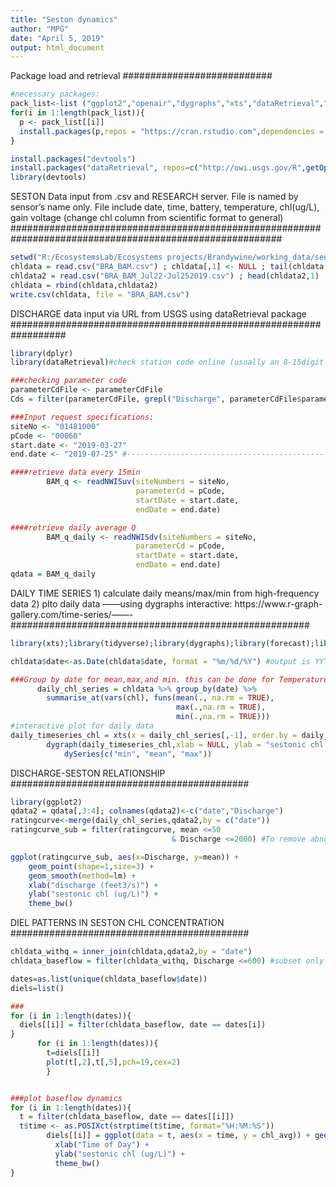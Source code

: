 ```yaml
---
title: "Seston dynamics"
author: "MPG"
date: "April 5, 2019"
output: html_document 
---
```

###########################
Package load and retrieval
###########################
```r
#necessary packages: 
pack_list<-list ("ggplot2","openair","dygraphs","xts","dataRetrieval","dplyr","forecast","glue")
for(i in 1:length(pack_list)){
  p <- pack_list[[i]]
  install.packages(p,repos = "https://cran.rstudio.com",dependencies = TRUE)
}

install.packages("devtools")
install.packages("dataRetrieval", repos=c("http://owi.usgs.gov/R",getOption("repos")))
library(devtools)
```

#########################################################################################################
SESTON Data input from .csv and RESEARCH server. File is named by sensor's name only. File include date, 
time, battery, temperature, chl(ug/L), gain voltage (change chl column from scientific format to general)
#########################################################################################################
```r
setwd("R:/EcosystemsLab/Ecosystems projects/Brandywine/working_data/sensors/cyclops")
chldata = read.csv("BRA_BAM.csv") ; chldata[,1] <- NULL ; tail(chldata,1)
chldata2 = read.csv("BRA_BAM_Jul22-Jul252019.csv") ; head(chldata2,1)
chldata = rbind(chldata,chldata2)
write.csv(chldata, file = "BRA_BAM.csv")
```

##################################################################
DISCHARGE data input via URL from USGS using dataRetrieval package
##################################################################
```r
library(dplyr)
library(dataRetrieval)#check station code online (usually an 8-15digit numebr)

###checking parameter code
parameterCdFile <- parameterCdFile
Cds = filter(parameterCdFile, grepl("Discharge", parameterCdFile$parameter_nm,ignore.case=TRUE))

###Input request specifications:
siteNo <- "01481000"
pCode <- "00060"
start.date <- "2019-03-27"
end.date <- "2019-07-25" #----------------------------------------------change end date accordingly

####retrieve data every 15min
        BAM_q <- readNWISuv(siteNumbers = siteNo, 
                            parameterCd = pCode, 
                            startDate = start.date, 
                            endDate = end.date) 

####retrieve daily average Q
        BAM_q_daily <- readNWISdv(siteNumbers = siteNo, 
                            parameterCd = pCode, 
                            startDate = start.date, 
                            endDate = end.date) 
qdata = BAM_q_daily
```  

######################################################
DAILY TIME SERIES 
1) calculate daily means/max/min from high-frequency data
2) plto daily data ------using dygraphs interactive: 
https://www.r-graph-gallery.com/time-series/-------
######################################################
```r
library(xts);library(tidyverse);library(dygraphs);library(forecast);library(timeSeries);library(glue)

chldata$date<-as.Date(chldata$date, format = "%m/%d/%Y") #output is YYY-mm-dd

###Group by date for mean,max,and min. this can be done for Temperature too if needed
      daily_chl_series = chldata %>% group_by(date) %>%
        summarise_at(vars(chl), funs(mean(., na.rm = TRUE), 
                                     max(.,na.rm = TRUE), 
                                     min(.,na.rm = TRUE)))
#interactive plot for daily data
daily_timeseries_chl = xts(x = daily_chl_series[,-1], order.by = daily_chl_series$date)
        dygraph(daily_timeseries_chl,xlab = NULL, ylab = "sestonic chl (ug/L)") %>%
            dySeries(c("min", "mean", "max"))

```

###########################################
DISCHARGE-SESTON RELATIONSHIP
###########################################
```r
library(ggplot2)
qdata2 = qdata[,3:4]; colnames(qdata2)<-c("date","Discharge")
ratingcurve<-merge(daily_chl_series,qdata2,by = c("date"))
ratingcurve_sub = filter(ratingcurve, mean <=50 
                                    & Discharge <=2000) #To remove abnormal cases or significant outliers

ggplot(ratingcurve_sub, aes(x=Discharge, y=mean)) +
    geom_point(shape=1,size=3) +    
    geom_smooth(method=lm) +
    xlab("discharge (feet3/s)") +
    ylab("sestonic chl (ug/L)") +
    theme_bw()
```

###########################################
DIEL PATTERNS IN SESTON CHL CONCENTRATION
###########################################
```r
chldata_withq = inner_join(chldata,qdata2,by = "date")
chldata_baseflow = filter(chldata_withq, Discharge <=600) #subset only baseflow days

dates=as.list(unique(chldata_baseflow$date))
diels=list()

###
for (i in 1:length(dates)){
  diels[[i]] = filter(chldata_baseflow, date == dates[i])
}
      for (i in 1:length(dates)){ 
        t=diels[[i]]
        plot(t[,2],t[,5],pch=19,cex=2)
        }


###plot baseflow dynamics
for (i in 1:length(dates)){
  t = filter(chldata_baseflow, date == dates[[i]])
  t$time <- as.POSIXct(strptime(t$time, format="%H:%M:%S"))
        diels[[i]] = ggplot(data = t, aes(x = time, y = chl_avg)) + geom_point(size =2) +
          xlab("Time of Day") +
          ylab("sestonic chl (ug/L)") +
          theme_bw()
}

```